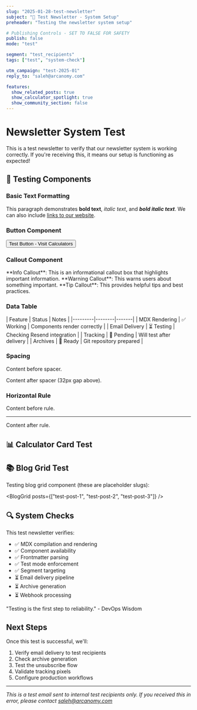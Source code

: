 ---
slug: "2025-01-28-test-newsletter"
subject: "🧪 Test Newsletter - System Setup"
preheader: "Testing the newsletter system setup"

# Publishing Controls - SET TO FALSE FOR SAFETY
publish: false
mode: "test"

segment: "test_recipients"
tags: ["test", "system-check"]

utm_campaign: "test-2025-01"
reply_to: "saleh@arcanomy.com"

features:
  show_related_posts: true
  show_calculator_spotlight: true
  show_community_section: false
---

# Newsletter System Test

<Greeting />

This is a test newsletter to verify that our newsletter system is working correctly. If you're receiving this, it means our setup is functioning as expected!

## 🧪 Testing Components

### Basic Text Formatting

This paragraph demonstrates **bold text**, *italic text*, and ***bold italic text***. We can also include [links to our website](https://arcanomy.com).

### Button Component

<Button href="https://arcanomy.com/calculators">
  Test Button - Visit Calculators
</Button>

### Callout Component

<Callout type="info">
  **Info Callout**: This is an informational callout box that highlights important information.
</Callout>

<Callout type="warning">
  **Warning Callout**: This warns users about something important.
</Callout>

<Callout type="tip">
  **Tip Callout**: This provides helpful tips and best practices.
</Callout>

### Data Table

<DataTable>
| Feature | Status | Notes |
|---------|--------|-------|
| MDX Rendering | ✅ Working | Components render correctly |
| Email Delivery | ⏳ Testing | Checking Resend integration |
| Tracking | 🔄 Pending | Will test after delivery |
| Archives | 📁 Ready | Git repository prepared |
</DataTable>

### Spacing

Content before spacer.

<Spacer size={32} />

Content after spacer (32px gap above).

### Horizontal Rule

Content before rule.

<Hr />

Content after rule.

## 📊 Calculator Card Test

<CalculatorCard 
  title="FIRE Calculator"
  description="Calculate your path to financial independence"
  href="/calculators/fire-calculator"
  example="Example: A 30-year-old saving $2,000/month could retire by 45"
/>

## 📚 Blog Grid Test

Testing blog grid component (these are placeholder slugs):

<BlogGrid posts={["test-post-1", "test-post-2", "test-post-3"]} />

## 🔍 System Checks

This test newsletter verifies:

- ✅ MDX compilation and rendering
- ✅ Component availability
- ✅ Frontmatter parsing
- ✅ Test mode enforcement
- ✅ Segment targeting
- ⏳ Email delivery pipeline
- ⏳ Archive generation
- ⏳ Webhook processing

<Quote>
  "Testing is the first step to reliability." - DevOps Wisdom
</Quote>

## Next Steps

Once this test is successful, we'll:

1. Verify email delivery to test recipients
2. Check archive generation
3. Test the unsubscribe flow
4. Validate tracking pixels
5. Configure production workflows

<Signature />

---

*This is a test email sent to internal test recipients only. If you received this in error, please contact saleh@arcanomy.com*